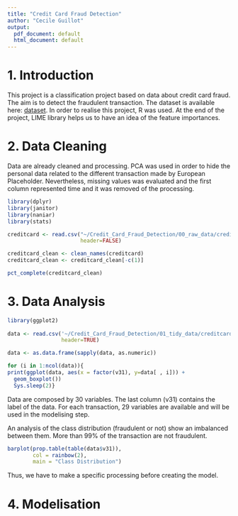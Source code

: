 ```yaml
---
title: "Credit Card Fraud Detection"
author: "Cecile Guillot"
output:
  pdf_document: default
  html_document: default
---
```

# 1. Introduction

This project is a classification project based on data about credit card fraud. The aim is to detect the fraudulent transaction. The dataset is available here: [dataset](https://www.kaggle.com/mlg-ulb/creditcardfraud). In order to realise this project, R was used. At the end of the project, LIME library helps us to have an idea of the feature importances.

# 2. Data Cleaning

Data are already cleaned and processing. PCA was used in order to hide the personal data related to the different transaction made by European Placeholder. Nevertheless, missing values was evaluated and the first column represented time and it was removed of the processing.

```r
library(dplyr)
library(janitor)
library(naniar)
library(stats)

creditcard <- read.csv("~/Credit_Card_Fraud_Detection/00_raw_data/creditcard.csv",
                       header=FALSE)

creditcard_clean <- clean_names(creditcard)
creditcard_clean <- creditcard_clean[-c(1)]

pct_complete(creditcard_clean)
```

# 3. Data Analysis

```r
library(ggplot2)
 
data <- read.csv('~/Credit_Card_Fraud_Detection/01_tidy_data/creditcard_clean.csv',
                 header=TRUE)

data <- as.data.frame(sapply(data, as.numeric))

for (i in 1:ncol(data)){
print(ggplot(data, aes(x = factor(v31), y=data[ , i])) +
  geom_boxplot())
  Sys.sleep(2)}
```


Data are composed by 30 variables. The last column (v31) contains the label of the data. For each transaction, 29 variables are available and will be used in the modelising step.

An analysis of the class distribution (fraudulent or not) show an imbalanced between them. More than 99% of the transaction are not fraudulent. 

```r
barplot(prop.table(table(data$v31)),
        col = rainbow(2),
        main = "Class Distribution")
```

Thus, we have to make a specific processing before creating the model.

# 4. Modelisation
